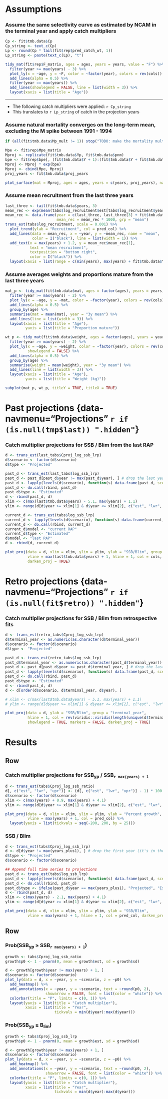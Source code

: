 
Assumptions  {data-navmenu="Projections" .storyboard}
================================================================================


### Assume the same selectivity curve as estimated by NCAM in the terminal year and apply catch multipliers

```r

Cp <- fit$tmb.data$Cp
Cp_string <- text_c(Cp)
Lp <- round(Cp * tail(fit$rep$pred_catch_wt, 1))
Lp_string <- paste(text_c(Lp), "t")

tidy_mat(fit$rep$F_matrix, ages = ages, years = years, value = "F") %>%
  filter(year >= max(years) - 3) %>%
  plot_ly(x = ~age, y = ~F, color = ~factor(year), colors = rev(cols)) %>%
  add_lines(alpha = 0.5) %>%
  filter(year == max(years)) %>%
  add_lines(showlegend = FALSE, line = list(width = 3)) %>%
  layout(xaxis = list(title = "Age"))

```


***
- The following catch multipliers were applied: `r Cp_string`
- This translates to `r Lp_string` of catch in the projection years


### Assume natural mortality converges on the long-term mean, excluding the M spike between 1991 - 1994

```r

if (all(fit$tmb.data$Mp_mult != 1)) stop("TODO: make the mortality multiplier projection documentation dynamic")

Mpe <- fit$rep$Mpe_matrix
Mproj <- replicate(fit$tmb.data$Yp, fit$tmb.data$pnm)
bpe <- fit$rep$bpe[, (fit$tmb.data$Y + 1):(fit$tmb.data$Y + fit$tmb.data$Yp)]
Mproj <- Mproj * exp(bpe)
Mproj <- cbind(Mpe, Mproj)
proj_years <- fit$tmb.data$proj_years

plot_surface(mat = Mproj, ages = ages, years = c(years, proj_years), name = "M")


```


### Assume mean recruitment from the last three years

```r

last_three <- tail(fit$tmb.data$years, 3)
mean_rec <- exp(mean(tabs$log_recruitment$est[tabs$log_recruitment$year %in% last_three]))
mean_rec <- data.frame(year = c(last_three, last_three[3] + fit$tmb.data$Yp), 
                       mean_rec = mean_rec * 1000, grp = "mean")
trans_est(tabs$log_recruitment, scale = 0.001) %>%
  plot_trend(ylab = "Recruitment", col = pred_col) %>% 
  add_lines(data = mean_rec, x = ~year, y = ~mean_rec, name = "mean",
            color = I("black"), line = list(width = 1)) %>% 
  add_text(x = max(years) + 1.2, y = mean_rec$mean_rec[1], 
           text = "mean recruitment", 
           textposition = "bottom right",
           color = I("black")) %>%
  layout(xaxis = list(range = c(min(years), max(years) + fit$tmb.data$Yp)))

```


### Assume averages weights and proportions mature from the last three years

```r

mat_p <- tidy_mat(fit$tmb.data$mat, ages = factor(ages), years = years, value = "mat") %>%
  filter(year >= max(years) - 2) %>%
  plot_ly(x = ~age, y = ~mat, color = ~factor(year), colors = rev(cols)) %>%
  add_lines(alpha = 0.5) %>%
  group_by(age) %>%
  summarise(mat = mean(mat), year = "3y mean") %>%
  add_lines(line = list(width = 3)) %>%
  layout(xaxis = list(title = "Age"),
         yaxis = list(title = "Proportion mature"))

wt_p <- tidy_mat(fit$tmb.data$weight, ages = factor(ages), years = years, value = "weight") %>%
  filter(year >= max(years) - 2) %>%
  plot_ly(x = ~age, y = ~weight, color = ~factor(year), colors = rev(cols),
          showlegend = FALSE) %>%
  add_lines(alpha = 0.5) %>%
  group_by(age) %>%
  summarise(weight = mean(weight), year = "3y mean") %>%
  add_lines(line = list(width = 3)) %>%
  layout(xaxis = list(title = "Age"),
         yaxis = list(title = "Weight (kg)"))

subplot(mat_p, wt_p, titleY = TRUE, titleX = TRUE)

```


Past projections {data-navmenu="Projections" `r if (is.null(tmp$last)) ".hidden"`}
================================================================================


### Catch multiplier projections for SSB / Blim from the last RAP

```r

d <- trans_est(last_tabs$Cproj_log_ssb_lrp)
d$scenario <- factor(d$scenario)
d$type <- "Projected"

past_d <- trans_est(last_tabs$log_ssb_lrp)
past_d <- past_d[past_d$year != max(past_d$year), ] # drop the last year here (it's in the projection output)
past_d <- lapply(levels(d$scenario), function(s) data.frame(past_d, scenario = s))
past_d <- do.call(rbind, past_d)
past_d$type <- "Estimated"
d <- rbind(past_d, d)
xlim <- c(max(last$tmb.data$years) - 5.1, max(years) + 1.1)
ylim <- range(d[d$year >= xlim[1] & d$year <= xlim[2], c("est", "lwr", "upr"), ])

current_d <- trans_est(tabs$log_ssb_lrp)
current_d <- lapply(levels(d$scenario), function(s) data.frame(current_d, scenario = s))
current_d <- do.call(rbind, current_d)
current_d$model <- "current RAP"
current_d$type <- "Estimated"
d$model <- "last RAP"
d <- rbind(d, current_d)

plot_proj(data = d, xlim = xlim, ylim = ylim, ylab = "SSB/Blim", group = "model",
          vline = max(last$tmb.data$years) + 1, hline = 1, col = cols, showlegend = TRUE,
          darken_proj = TRUE)

```


Retro projections {data-navmenu="Projections" `r if (is.null(fit$retro)) ".hidden"`}
================================================================================


### Catch multiplier projections for SSB / Blim from retrospective fits

```r

d <- trans_est(retro_tabs$Cproj_log_ssb_lrp)
d$terminal_year <- as.numeric(as.character(d$terminal_year))
d$scenario <- factor(d$scenario)
d$type <- "Projected"

past_d <- trans_est(retro_tabs$log_ssb_lrp)
past_d$terminal_year <- as.numeric(as.character(past_d$terminal_year))
past_d <- past_d[past_d$year <= past_d$terminal_year, ] # drop the last year (it's in the projection output)
past_d <- lapply(levels(d$scenario), function(s) data.frame(past_d, scenario = s))
past_d <- do.call(rbind, past_d)
past_d$type <- "Estimated"
d <- rbind(past_d, d)
d <- d[order(d$scenario, d$terminal_year, d$year), ]

# xlim <- c(max(last$tmb.data$years) - 5.1, max(years) + 1.1)
# ylim <- range(d[d$year >= xlim[1] & d$year <= xlim[2], c("est", "lwr", "upr"), ])

plot_proj(data = d, ylab = "SSB/Blim", group = "terminal_year",
          hline = 1, col = rev(viridis::viridis(length(unique(d$terminal_year)))), 
          showlegend = TRUE, markers = FALSE, darken_proj = TRUE)

```



Results {data-navmenu="Projections"}
================================================================================


Row {.tabset}
--------------------------------------------------------------------------------


### Catch multiplier projections for SSB~yp~ / SSB~`r max(years) + 1`~

```r

d <- trans_est(tabs$Cproj_log_ssb_ratio)
d[, c("est", "lwr", "upr")] <- (d[, c("est", "lwr", "upr")] - 1) * 100
d$scenario <- factor(d$scenario)
xlim <- c(max(years) + 0.9, max(years) + 4.1)
ylim <- range(d[d$year >= xlim[1] & d$year <= xlim[2], c("est", "lwr", "upr"), ])

plot_proj(data = d, xlim = xlim, ylim = ylim, ylab = "Percent growth", ticksuffix = "%",
          vline = max(years) + 1, col = pred_col) %>%
  layout(yaxis = list(tickvals = seq(-200, 200, by = 25)))

```



### SSB / Blim

```r

d <- trans_est(tabs$Cproj_log_ssb_lrp)
d <- d[d$year != max(years_plus1), ] # drop the first year (it's in the time series)
d$type <- "Projected"
d$scenario <- factor(d$scenario)

## Append full time series to projections
past_d <- trans_est(tabs$log_ssb_lrp)
past_d <- lapply(levels(d$scenario), function(s) data.frame(past_d, scenario = s))
past_d <- do.call(rbind, past_d)
past_d$type <- ifelse(past_d$year == max(years_plus1), "Projected", "Estimated")
d <- rbind(past_d, d)
xlim <- c(max(years) - 2.1, max(years) + 4.1)
ylim <- range(d[d$year >= xlim[1] & d$year <= xlim[2], c("est", "lwr", "upr"), ])

plot_proj(data = d, xlim = xlim, ylim = ylim, ylab = "SSB/Blim",
          vline = max(years) + 1, hline = 1, col = pred_col, darken_proj = TRUE)

```


Row {.tabset}
--------------------------------------------------------------------------------

### Prob(SSB~yp~ &ge; SSB~`r max(years) + 1`~)

```r

growth <- tabs$Cproj_log_ssb_ratio
growth$p0 <- 1 - pnorm(0, mean = growth$est, sd = growth$sd)

d <- growth[growth$year != max(years) + 1, ]
d$scenario <- factor(d$scenario)
plot_ly(data = d, x = ~year, y = ~scenario, z = ~p0) %>%
  add_heatmap() %>%
  add_annotations(x = ~year, y = ~scenario, text = ~round(p0, 2),
                  showarrow = FALSE, font = list(color = "white")) %>%
  colorbar(title = "P", limits = c(0, 1)) %>%
  layout(yaxis = list(title = "Catch multiplier"),
         xaxis = list(title = "Year", 
                      tickvals = min(d$year):max(d$year)))

```


### Prob(SSB~yp~ &ge; B~lim~)

```r

growth <- tabs$Cproj_log_ssb_lrp
growth$p0 <- 1 - pnorm(0, mean = growth$est, sd = growth$sd)

d <- growth[growth$year != max(years) + 1, ]
d$scenario <- factor(d$scenario)
plot_ly(data = d, x = ~year, y = ~scenario, z = ~p0) %>%
  add_heatmap() %>%
  add_annotations(x = ~year, y = ~scenario, text = ~round(p0, 2),
                  showarrow = FALSE, font = list(color = "white")) %>%
  colorbar(title = "P", limits = c(0, 1)) %>%
  layout(yaxis = list(title = "Catch multiplier"),
         xaxis = list(title = "Year",
                      tickvals = min(d$year):max(d$year)))

```

